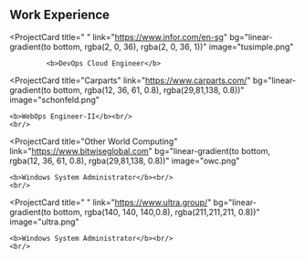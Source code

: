 ## Work Experience

<ProjectCard
  title=" "
  link="https://www.infor.com/en-sg"
  bg="linear-gradient(to bottom, rgba(2, 0, 36), rgba(2, 0, 36, 1))"
  image="tusimple.png"
>
             <b>DevOps Cloud Engineer</b>
</ProjectCard>

<ProjectCard
  title="Carparts"
  link="https://www.carparts.com/"
  bg="linear-gradient(to bottom, rgba(12, 36, 61, 0.8), rgba(29,81,138, 0.8))"
  image="schonfeld.png"
>
    <b>WebOps Engineer-II</b><br/>
    <br/>
</ProjectCard>

<ProjectCard
  title="Other World Computing"
  link="https://www.bitwiseglobal.com"
  bg="linear-gradient(to bottom, rgba(12, 36, 61, 0.8), rgba(29,81,138, 0.8))"
  image="owc.png"
>
    <b>Windows System Administrator</b><br/>
    <br/>
</ProjectCard>

<ProjectCard
  title=" "
  link="https://www.ultra.group/"
  bg="linear-gradient(to bottom, rgba(140, 140, 140,0.8), rgba(211,211,211, 0.8))"
  image="ultra.png"
>
    <b>Windows System Administrator</b><br/>
    <br/>
</ProjectCard>
